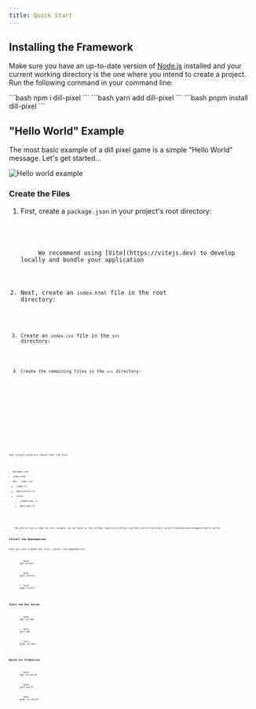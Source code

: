 ```yaml
---
title: Quick Start
---
```




## Installing the Framework

Make sure you have an up-to-date version of [Node.js](https://nodejs.org/) installed and your current working directory is the one where you intend to create a project. Run the following command in your command line:

<Tabs>
	<TabItem label={"npm"}>
		```bash
		npm i dill-pixel
		```
	</TabItem>
	<TabItem label={"yarn"}>
		```bash
		yarn add dill-pixel
		```
	</TabItem>
	<TabItem label={"pnpm"}>
		```bash
		pnpm install dill-pixel
		```
	</TabItem>
</Tabs>

## "Hello World" Example

The most basic example of a dill pixel game is a simple "Hello World" message. Let's get started...

![Hello world example](../../../assets/screenshots/hello-world.png)

### Create the Files

<Steps>

1. First, create a `package.json` in your project's root directory:

	<Code code={packageJson} lang="json" title="package.json" />

	<Aside type="tip">
		We recommend using [Vite](https://vitejs.dev) to develop locally and bundle your application
	</Aside>

2. Next, create an `index.html` file in the root directory:

	<Code code={indexHtml} lang="html" title="index.html" />

3. Create an `index.css` file in the `src` directory:

	<Code code={indexCss} lang="css" title="src/index.css" />

4. Create the remaining files in the `src` directory:

	<Tabs>
		<TabItem label="src/index.ts">
			<Code code={indexTs} lang="ts" />
		</TabItem>
		<TabItem label="src/Application.ts">
			<Code code={applicationTs} lang="ts" />
		</TabItem>
		<TabItem label="src/state/LoadScreen.ts">
			<Code code={loadScreenTs} lang="ts" />
		</TabItem>	
		<TabItem label="src/state/MyScreen.ts">
			<Code code={myScreenTs} lang="ts" />
		</TabItem>		
	</Tabs>

</Steps>

Your project directory should look like this:

<FileTree>

- package.json
- index.html
- **src**
		- index.css	  
	- index.ts
	- Application.ts
	- state
		- LoadScreen.ts
		- MyScreen.ts		

</FileTree>

<Aside type="tip">
	The entire source code for this example can be found in the [GitHub repository](https://github.com/relishinc/dill-pixel/tree/main/docs/examples/hello-world)
</Aside>

### Install the Dependencies

Once you have created the files, install the dependencies:

<Tabs>
	<TabItem label={"npm"}>
		```bash
		npm install
		```
	</TabItem>
	<TabItem label={"yarn"}>
		```bash
		yarn install
		```
	</TabItem>
	<TabItem label={"pnpm"}>
		```bash
		pnpm install
		```
	</TabItem>
</Tabs>

### Start the Dev Server

<Tabs>
	<TabItem label={"npm"}>
		```bash
		npm run dev
		```
	</TabItem>
	<TabItem label={"yarn"}>
		```bash
		yarn dev
		```
	</TabItem>
	<TabItem label={"pnpm"}>
		```bash
		pnpm run dev
		```
	</TabItem>
</Tabs>

### Build for Production

<Tabs>
	<TabItem label={"npm"}>
		```bash
		npm run build
		```
	</TabItem>
	<TabItem label={"yarn"}>
		```bash
		yarn build
		```
	</TabItem>
	<TabItem label={"pnpm"}>
		```bash
		pnpm run build
		```
	</TabItem>
</Tabs>






